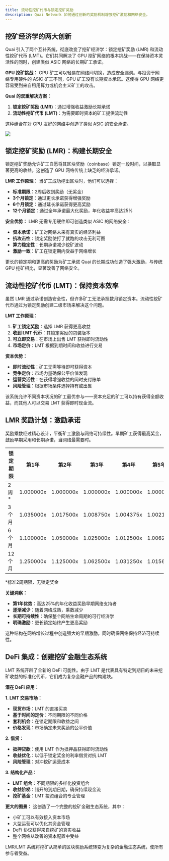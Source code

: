 ```yaml
---
title: 流动性挖矿代币与锁定挖矿奖励
description: Quai Network 如何通过创新的奖励机制增强挖矿激励和网络安全。
---
```


## 挖矿经济学的两大创新

Quai 引入了两个互补系统，彻底改变了挖矿经济学：锁定挖矿奖励 (LMR) 和流动性挖矿代币 (LMT)。它们共同解决了 GPU 挖矿网络的根本挑战——在保持资本灵活性的同时，创建类似 ASIC 网络的长期矿工承诺。

**GPU 挖矿挑战：**
GPU 矿工可以轻易在网络间切换，造成安全漏洞。与投资于网络专用硬件的 ASIC 矿工不同，GPU 矿工没有长期资本承诺。这使得 GPU 网络更容易受到来自租用算力或机会主义矿工的攻击。

**Quai 的双重解决方案：**
1. **锁定挖矿奖励 (LMR)**：通过增强收益激励长期承诺
2. **流动性挖矿代币 (LMT)**：为需要即时资本的矿工提供流动性

这种组合在对 GPU 友好的网络中创造了类似 ASIC 的安全承诺。

<Frame>
	<img src='/images/LMTs.jpg' />
</Frame>

## 锁定挖矿奖励 (LMR)：构建长期安全

锁定挖矿奖励允许矿工自愿将其区块奖励（coinbase）锁定一段时间，以换取显著更高的收益。这创造了 GPU 网络传统上缺乏的经济承诺。

**LMR 工作原理：**
当矿工成功挖出区块时，他们可以选择：
- **标准期限**：2周后收到奖励（无奖金）
- **3个月锁定**：通过更长承诺获得增强奖励
- **6个月锁定**：通过延长承诺获得更高奖励
- **12个月锁定**：通过全年承诺最大化奖励，年化收益率高达25%

**安全优势：**
LMR 无需专用硬件即可创造类似 ASIC 的网络安全：
- **资本承诺**：矿工对网络未来有真实的经济利益
- **抗攻击性**：锁定奖励使打了就跑的攻击无利可图
- **算力稳定性**：长期承诺减少挖矿波动
- **激励一致**：矿工在锁定期内受益于网络增长

更长的锁定期和更高的奖励为矿工承诺 Quai 的长期成功创造了强大激励，与传统 GPU 挖矿相比，显著改善了网络安全。

## 流动性挖矿代币 (LMT)：保持资本效率

虽然 LMR 通过承诺创造安全性，但许多矿工无法承担数月锁定资本。流动性挖矿代币通过为锁定奖励创建二级市场来解决这个问题。

**LMT 工作原理：**
1. **矿工锁定奖励**：选择 LMR 获得更高收益
2. **收到 LMT 代币**：其锁定奖励的包装版本
3. **可立即交易**：在市场上出售 LMT 获得即时流动性
4. **市场定价**：LMT 根据到期时间和收益进行交易

**资本优势：**
- **即时流动性**：矿工无需等待即可获得资本
- **竞争定价**：市场力量确保公平价值发现
- **运营灵活性**：在获得增强收益的同时支付账单
- **风险管理**：根据市场条件选择持有或出售

该系统允许不同资本状况的矿工最优参与——资本充足的矿工可以持有获得全额收益，而其他人可以交易 LMT 获得即时现金流。

## LMR 奖励计划：激励承诺

奖励乘数经过精心设计，平衡矿工激励与网络可持续性。早期矿工获得最高奖金，鼓励早期采用和长期承诺，当网络最需要时。

| 锁定期限 | 第1年    | 第2年    | 第3年    | 第4年    | 第5年+   |
| -------- | -------- | -------- | -------- | -------- | -------- |
| 2周*     | 1.000000x | 1.000000x | 1.000000x | 1.000000x | 1.000000x |
| 3个月    | 1.035000x | 1.017500x | 1.008750x | 1.004375x | 1.002188x |
| 6个月    | 1.100000x | 1.050000x | 1.025000x | 1.012500x | 1.006250x |
| 12个月   | 1.250000x | 1.125000x | 1.062500x | 1.031250x | 1.015625x |

*标准2周期限，无锁定奖金

**关键洞察：**
- **第1年优势**：高达25%的年化收益奖励早期网络支持者
- **逐渐减少**：随着网络成熟，乘数减少
- **长期可持续性**：确保整个网络生命周期的可行经济学
- **明确激励**：更长锁定始终产生更高奖励

这种结构在网络增长过程中创造强大的早期激励，同时确保网络保持经济可持续性。

## DeFi 集成：创建挖矿金融生态系统

LMT 系统开辟了全新的 DeFi 可能性。由于 LMT 是代表具有特定到期日的未来挖矿收益的标准化代币，它们成为复杂金融产品的构建块。

**潜在 DeFi 应用：**

**1. LMT 交易市场：**
- **现货市场**：LMT 的直接买卖
- **基于时间的定价**：不同期限的不同价格
- **套利机会**：在锁定期限和收益之间
- **价格发现**：市场确定未来奖励的公平价值

**2. 借贷：**
- **抵押贷款**：使用 LMT 作为抵押品获得即时流动性
- **收益优化**：以低于锁定奖金的利率借贷对抗 LMT
- **风险管理**：对冲挖矿运营成本

**3. 结构化产品：**
- **LMT 组合**：不同期限的多样化投资组合
- **收益阶梯**：错开的到期日期，确保持续现金流
- **挖矿基金**：LMT 投资组合的专业管理

**更大的图景：**
这创造了一个完整的挖矿金融生态系统，其中：
- 小矿工可以有效接入资本市场
- 大型运营可以优化其资金管理
- DeFi 协议获得来自挖矿的真实收益
- 整个网络从改善的资本配置中受益

LMR/LMT 系统将挖矿从简单的区块奖励系统转变为复杂的金融生态系统，使所有参与者受益。